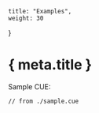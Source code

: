 	title: "Examples",
	weight: 30
}

# { meta.title }

Sample CUE:

```cue sample.cue
// from ./sample.cue
```
